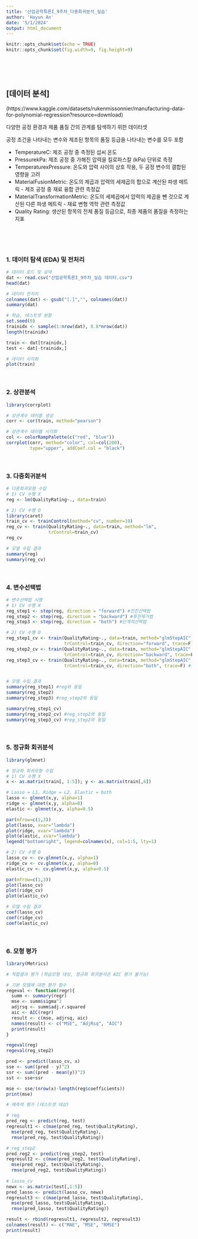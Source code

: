 ```yaml
---
title: '산업공학특론I_9주차_다중회귀분석_실습'
author: 'Hayun An'
date: '5/1/2024'
output: html_document
---
```


```r
knitr::opts_chunk$set(echo = TRUE)
knitr::opts_chunk$set(fig.width=9, fig.height=9)
```

<br>
<br>
<br>



## [데이터 분석]

(https://www.kaggle.com/datasets/rukenmissonnier/manufacturing-data-for-polynomial-regression?resource=download)

다양한 공정 환경과 제품 품질 간의 관계를 탐색하기 위한 데이터셋

공정 조건을 나타내는 변수와 제조된 항목의 품질 등급을 나타내는 변수를 모두 포함

* TemperatureC: 제조 공정 중 측정된 섭씨 온도
* PressurekPa: 제조 공정 중 가해진 압력을 킬로파스칼 (kPa) 단위로 측정
* TemperaturexPressure: 온도와 압력 사이의 상호 작용, 두 공정 변수의 결합된 영향을 고려
* MaterialFusionMetric: 온도의 제곱과 압력의 세제곱의 합으로 계산된 파생 메트릭 - 제조 공정 중 재료 융합 관련 측정값
* MaterialTransformationMetric: 온도의 세제곱에서 압력의 제곱을 뺀 것으로 계산된 다른 파생 메트릭 - 재료 변형 역학 관련 측정값
* Quality Rating: 생산된 항목의 전체 품질 등급으로, 최종 제품의 품질을 측정하는 지표

<br>
<br>
<br>

### 1. 데이터 탐색 (EDA) 및 전처리
```r

# 데이터 로드 및 요약
dat <- read.csv("산업공학특론I_9주차_실습 데이터.csv")
head(dat)

# 데이터 전처리
colnames(dat) <- gsub("[.]","", colnames(dat))
summary(dat)

# 학습, 테스트셋 분할
set.seed(0)
trainidx <- sample(1:nrow(dat), 0.8*nrow(dat))
length(trainidx)

train <- dat[trainidx,]
test <- dat[-trainidx,]

# 데이터 시각화
plot(train)

```

<br>

### 2. 상관분석
```r
library(corrplot)

# 상관계수 테이블 생성
corr <- cor(train, method="pearson")

# 상관계수 테이블 시각화
col <- colorRampPalette(c("red", "blue"))
corrplot(corr, method="color", col=col(200),
         type="upper", addCoef.col = "black")

```

<br>

### 3. 다중회귀분석

```r

# 다중회귀모형 수립
# 1) CV 수행 X
reg <- lm(QualityRating~., data=train)

# 2) CV 수행 O
library(caret)
train_cv <- trainControl(method="cv", number=10)
reg_cv <- train(QualityRating~., data=train, method="lm",
                trControl=train_cv)
reg_cv

# 모델 수립 결과
summary(reg)
summary(reg_cv)

```


<br>

### 4. 변수선택법

```r

# 변수선택법 시행
# 1) CV 수행 X
reg_step1 <- step(reg, direction = "forward") #전진선택법
reg_step2 <- step(reg, direction = "backward") #후진제거법
reg_step3 <- step(reg, direction = "both") #단계적선택법

# 2) CV 수행 O
reg_step1_cv <- train(QualityRating~., data=train, method="glmStepAIC",
                      trControl=train_cv, direction="forward", trace=F) #전진선택법
reg_step2_cv <- train(QualityRating~., data=train, method="glmStepAIC",
                      trControl=train_cv, direction="backward", trace=F) #후진제거법
reg_step3_cv <- train(QualityRating~., data=train, method="glmStepAIC",
                      trControl=train_cv, direction="both", trace=F) #단계적선택법


# 모델 수립 결과
summary(reg_step1) #reg와 동일
summary(reg_step2)
summary(reg_step3) #reg_step2와 동일

summary(reg_step1_cv)
summary(reg_step2_cv) #reg_step2와 동일
summary(reg_step3_cv) #reg_step2와 동일

```


<br>

### 5. 정규화 회귀분석

```r
library(glmnet)

# 정규화 회귀모형 수립
# 1) CV 수행 X
x <- as.matrix(train[, 1:5]); y <- as.matrix(train[,6])

# Lasso = L1, Ridge = L2, Elastic = both
lasso <- glmnet(x,y, alpha=1)
ridge <- glmnet(x,y, alpha=0)
elastic <- glmnet(x,y, alpha=0.5)

par(mfrow=c(1,3))
plot(lasso, xvar="lambda")
plot(ridge, xvar="lambda")
plot(elastic, xvar="lambda")
legend("bottomright", legend=colnames(x), col=1:5, lty=1)

# 2) CV 수행 O
lasso_cv <- cv.glmnet(x,y, alpha=1)
ridge_cv <- cv.glmnet(x,y, alpha=0)
elastic_cv <- cv.glmnet(x,y, alpha=0.5)

par(mfrow=c(1,3))
plot(lasso_cv)
plot(ridge_cv)
plot(elastic_cv)

# 모델 수립 결과
coef(lasso_cv)
coef(ridge_cv)
coef(elastic_cv)

```

<br>

### 6. 모형 평가 

```r

library(Metrics)

# 적합결과 평가 (학습모형 대상, 정규화 회귀분석은 AIC 평가 불가능)

# 기본 모델에 대한 평가 함수
regeval <- function(regr){
  summ <- summary(regr)
  mse <- summ$sigma^2
  adjrsq <- summ$adj.r.squared
  aic <- AIC(regr)
  result <- c(mse, adjrsq, aic)
  names(result) <- c("MSE", "AdjRsq", "AIC")
  print(result)
}

regeval(reg)
regeval(reg_step2)

pred <- predict(lasso_cv, x)
sse <- sum((pred - y)^2)
ssr <- sum((pred - mean(y))^2)
sst <- sse+ssr

mse <- sse/(nrow(x)-length(reg$coefficients))
print(mse)

# 예측력 평가 (테스트셋 대상)

# reg
pred_reg <- predict(reg, test)
regresult1 <- c(mae(pred_reg, test$QualityRating),
  mse(pred_reg, test$QualityRating),
  rmse(pred_reg, test$QualityRating))

# reg_step2
pred_reg2 <- predict(reg_step2, test)
regresult2 <- c(mae(pred_reg2, test$QualityRating),
  mse(pred_reg2, test$QualityRating),
  rmse(pred_reg2, test$QualityRating))
  
# lasso_cv
newx <- as.matrix(test[,1:5])
pred_lasso <- predict(lasso_cv, newx)
regresult3 <- c(mae(pred_lasso, test$QualityRating),
  mse(pred_lasso, test$QualityRating),
  rmse(pred_lasso, test$QualityRating))

result <- rbind(regresult1, regresult2, regresult3)
colnames(result) <- c("MAE", "MSE", "RMSE")
print(result)


```
